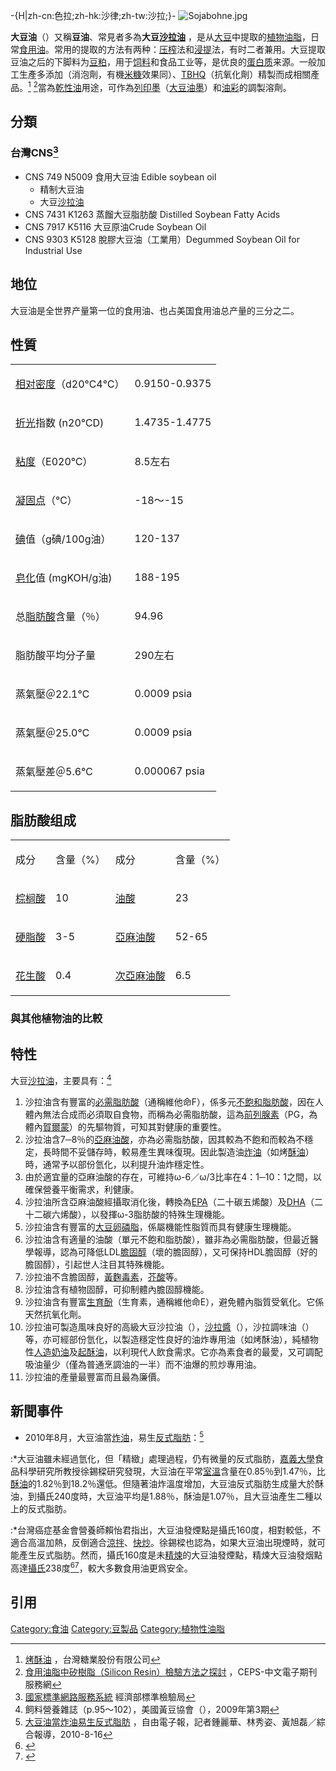 {{各地中文名
|image= Bequer-B100-SOJA-SOYBEAM.jpg
|right
|cn= 豆油、黃豆油、色拉油
|tw= 豆油、黃豆油、大豆沙拉油
|hk= 豆油、黃豆油
|mo= 豆油、黃豆油、大豆沙拉油

|where= <!-- 如果填了where就必須填other，反之亦然。 -->
|other=
|Kana=やめでよ
}} -{H|zh-cn:色拉;zh-hk:沙律;zh-tw:沙拉;}-
[[File:Sojabohne.jpg|thumb]]
{{植物油}}
{{营养值 | name=大豆油 | water =0 g| kJ =3699| protein =0 g| fat =100 g| carbs =0 g| fiber =0 g| sugars =0 g| calcium_mg =0| iron_mg =0.05| magnesium_mg =0| phosphorus_mg =0| potassium_mg =0| sodium_mg =0| zinc_mg =0.01| manganese_mg =0| selenium_μg =0| vitC_mg =0| thiamin_mg =0| riboflavin_mg =0| niacin_mg =0| pantothenic_mg =0| vitB6_mg=0| folate_ug =0| choline_mg =0.2| vitB12_ug =0| vitA_ug =0| betacarotene_ug =0| lutein_ug =0| vitE_mg =8.18| vitD_iu =0| vitK_ug =183.9| satfat =15.65 g| monofat =22.783 g| polyfat =57.74 g| transfat =0.533 g| omega3fat =6.789 g| omega6fat =50.418 g| right=1 | source_usda=1 }}

'''大豆油'''（{{lang-en|Soybean oil}}）又稱'''豆油'''、常見者多為'''大豆[[沙拉油|沙拉油]]''' ，是从[[大豆|大豆]]中提取的[[植物油脂|植物油脂]]，日常[[食用油|食用油]]。常用的提取的方法有两种：[[压榨|压榨]]法和[[浸提|浸提]]法，有时二者兼用。大豆提取豆油之后的下脚料为[[豆粕|豆粕]]，用于[[饲料|饲料]]和食品工业等，是优良的[[蛋白质|蛋白质]]来源。一般加工生產多添加{{link-en|甲基矽樹脂|Silicone resin}}（消泡劑，有機[[米糠|米糠]]效果同）、[[TBHQ|TBHQ]]（抗氧化劑）精製而成相關產品。<ref>[http://www.taisugar.com.tw/sugar/ProductsInfo_detail.aspx?s=402&p=0&n=10172 烤酥油] {{Wayback|url=http://www.taisugar.com.tw/sugar/ProductsInfo_detail.aspx?s=402&p=0&n=10172 |date=20190604110040 }}，台灣糖業股份有限公司</ref> <ref>[http://www.airiti.com/ceps/ec_en/ecjnlarticleView.aspx?jnlcattype=1&jnlptype=4&jnltype=28&jnliid=2878&issueiid=13947&atliid=263100 食用油脂中矽樹脂（Silicon Resin）檢驗方法之探討] {{Wayback|url=http://www.airiti.com/ceps/ec_en/ecjnlarticleView.aspx?jnlcattype=1&jnlptype=4&jnltype=28&jnliid=2878&issueiid=13947&atliid=263100 |date=20141129111243 }}，CEPS-中文電子期刊服務網</ref>當為[[乾性油|乾性油]]用途，可作為[[墨水|列印墨]]（[[大豆油墨|大豆油墨]]）和[[油彩|油彩]]的調製溶劑。<!-- en wiki-->

== 分類 ==
===台灣CNS<ref>[http://www.cnsonline.com.tw/?node=search&locale=zh_TW 國家標準網路服務系統] {{Wayback|url=http://www.cnsonline.com.tw/?node=search&locale=zh_TW |date=20150923205049 }} 經濟部標準檢驗局</ref> ===
*CNS 749   N5009 食用大豆油 Edible soybean oil
**精制大豆油
**大豆[[沙拉油|沙拉油]]
*CNS 7431   K1263 蒸餾大豆脂肪酸 Distilled Soybean Fatty Acids
*CNS 7917   K5116 大豆原油Crude Soybean Oil
*CNS 9303   K5128 脫膠大豆油（工業用）Degummed Soybean Oil for Industrial Use

==地位==
大豆油是全世界产量第一位的食用油、也占美国食用油总产量的三分之二。

== 性質 ==
{| class="wikitable"
|-
|[[相对密度|相对密度]]（d20℃4℃） ||0.9150-0.9375
|-
|[[折光|折光]]指数 (n20℃D)|| 1.4735-1.4775
|-
|[[粘度|粘度]]（E020℃） ||8.5左右
|-
|[[凝固点|凝固点]]（℃） ||-18～-15
|-
|[[碘|碘]]值（g碘/100g油） ||120-137
|-
|[[皂化|皂化]]值 (mgKOH/g油)||188-195
|-
|总[[脂肪酸|脂肪酸]]含量（％） ||94.96
|-
|脂肪酸平均分子量||290左右
|-
|蒸氣壓＠22.1℃||0.0009 psia
|-
|蒸氣壓＠25.0℃||0.0009 psia
|-
|蒸氣壓差＠5.6℃||0.000067 psia
|}

==脂肪酸组成==
{|class="wikitable"
|-
|成分||含量（%）||成分||含量（%）
|-
|[[棕榈酸|棕榈酸]]||10||[[油酸|油酸]]||23
|-
|[[硬脂酸|硬脂酸]]||3-5||[[亞麻油酸|亞麻油酸]]||52-65
|-
|[[花生酸|花生酸]]||0.4||[[次亞麻油酸|次亞麻油酸]]||6.5
|}

===與其他植物油的比較===
{{植物油成分}}

==特性==
大豆[[沙拉油|沙拉油]]，主要具有：<ref>飼料營養雜誌（p.95～102），美國黃豆協會（{{lang|en|AMERICAN SOYBEAN ASSOCIATION}}），2009年第3期</ref>
#沙拉油含有豐富的[[必需脂肪酸|必需脂肪酸]]（通稱維他命F），係多元[[不飽和脂肪酸|不飽和脂肪酸]]，因在人體內無法合成而必須取自食物，而稱為必需脂肪酸，這為[[前列腺素|前列腺素]]（PG，為體內[[賀爾蒙|賀爾蒙]]）的先驅物質，可知其對健康的重要性。
#沙拉油含7─8％的[[亞麻油酸|亞麻油酸]]，亦為必需脂肪酸，因其較為不飽和而較為不穩定，長時間不妥儲存時，較易產生異味復現。因此製造油[[炸油|炸油]]（如烤[[起酥油|酥油]]）時，通常予以部份氫化，以利提升油炸穩定性。
# 由於適宜量的亞麻油酸的存在，可維持ω-6／ω/3比率在4：1─10：1之間，以確保營養平衡需求，利健康。
#沙拉油所含亞麻油酸經攝取消化後，轉換為[[二十碳五烯酸|EPA]]（二十碳五烯酸）及[[DHA|DHA]]（二十二碳六烯酸），以發揮ω-3脂肪酸的特殊生理機能。
#沙拉油含有豐富的[[大豆|大豆]][[卵磷脂|卵磷脂]]，係屬機能性脂質而具有健康生理機能。
#沙拉油含有適量的油酸（單元不飽和脂肪酸），雖非為必需脂肪酸，但最近醫學報導，認為可降低LDL[[膽固醇|膽固醇]]（壞的膽固醇），又可保持HDL膽固醇（好的膽固醇），引起世人注目其特殊機能。
#沙拉油不含膽固醇，[[黃麴毒素|黃麴毒素]]，[[芥酸|芥酸]]等。
#沙拉油含有植物固醇，可抑制體內膽固醇機能。
#沙拉油含有豐富[[生育酚|生育酚]]（生育素，通稱維他命E），避免體內脂質受氧化。它係天然抗氧化劑。
#沙拉油可製造風味良好的高級大豆沙拉油（{{lang|en|Soybean salad oil}}），[[沙拉醬|沙拉醬]]（{{lang|en|Mayonaise}}），沙拉調味油（{{lang|en|Salad Dressing}}）等，亦可經部份氫化，以製造穩定性良好的油炸專用油（如烤酥油），純植物性[[植物牛油|人造奶油]]及[[起酥油|起酥油]]，以利現代人飲食需求。它亦為素食者的最愛，又可調配吸油量少（僅為普通烹調油的一半）而不油爆的煎炒專用油。
#沙拉油的產量最豐富而且最為廉價。

==新聞事件==
* 2010年8月，大豆油當[[炸油|炸油]]，易生[[反式脂肪|反式脂肪]]：<ref>[http://www.libertytimes.com.tw/2010/new/aug/16/today-life6.htm 大豆油當炸油易生反式脂肪] {{Wayback|url=http://www.libertytimes.com.tw/2010/new/aug/16/today-life6.htm |date=20130822113352 }}，自由電子報，記者鍾麗華、林秀姿、黃旭磊／綜合報導，2010-8-16</ref>
:*大豆油雖未經過氫化，但「精緻」處理過程，仍有微量的反式脂肪，[[嘉義大學|嘉義大學]]食品科學研究所教授徐錫樑研究發現，大豆油在平常[[室溫|室溫]]含量在0.85％到1.47％，比[[起酥油|酥油]]的1.82％到18.2％還低。但隨著油炸溫度增加，大豆油反式脂肪生成量大於酥油，到攝氏240度時，大豆油平均是1.88％，酥油是1.07％，且大豆油產生二種以上的反式脂肪。
:*台灣癌症基金會營養師賴怡君指出，大豆油發煙點是攝氏160度，相對較低，不適合高溫加熱，反倒適合[[涼拌|涼拌]]、[[灼|快炒]]。徐錫樑也認為，如果大豆油出現煙時，就可能產生反式脂肪。然而，攝氏160度是未[[精煉|精煉]]的大豆油發煙點，精煉大豆油發烟點高達[[攝氏|攝氏]]238度<ref>{{cite web | url = http://mag.udn.com/mag/life/storypage.jsp?f_ART_ID=220842 | title = 認識好油／油鍋冒煙才炒菜 你錯啦！ | date = 2209-11-09 | work = 元氣周報 | author = 張耀懋 | coauthors = 諮詢／[[永和區|永和]]天主教耕莘醫療財團法人耕莘醫院營養師陳奕翰 | publisher = [[聯合報|聯合報]] | access-date = 2014-09-07 | archive-date = 2016-03-04 | archive-url = https://web.archive.org/web/20160304204923/http://mag.udn.com/mag/life/storypage.jsp?f_ART_ID=220842 | dead-url = no }}</ref><ref>{{cite web | url = http://health99.hpa.gov.tw/txt/PreciousLifeZone/print.aspx?TopIcNo=673&DS=1-life | title = 選對油 吃好油 | publisher = [[衛生福利部國民健康署|衛生福利部國民健康署]] | access-date = 2014-09-07 | archive-date = 2019-06-26 | archive-url = https://web.archive.org/web/20190626001427/https://health99.hpa.gov.tw/txt/PreciousLifeZone/print.aspx?TopIcNo=673&DS=1-life | dead-url = yes }}</ref>，較大多數食用油更爲安全。

==引用==
{{reflist}}

{{植物油列表}}
{{大豆}}
{{Fatsandoils}}
{{Authority control}}

[[Category:食油|Category:食油]]
[[Category:豆製品|Category:豆製品]]
[[Category:植物性油脂|Category:植物性油脂]]